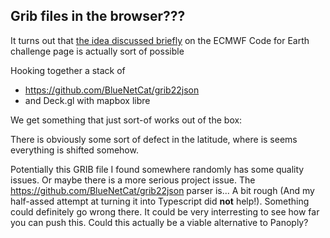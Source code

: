 
## Grib files in the browser???
It turns out that [the idea discussed briefly]() on the ECMWF Code for Earth challenge page is actually sort of possible

Hooking together a stack of
- https://github.com/BlueNetCat/grib22json
- and Deck.gl with mapbox libre

We get something that just sort-of works out of the box:

<GribMap />

There is obviously some sort of defect in the latitude, where is seems everything is shifted somehow. 

Potentially this GRIB file I found somewhere randomly has some quality issues. Or maybe there is a more serious project issue.
The https://github.com/BlueNetCat/grib22json parser is... A bit rough (And my half-assed attempt at turning it into Typescript did **not** help!). Something could definitely go wrong there. It could be very interresting
to see how far you can push this. Could this actually be a viable alternative to Panoply?